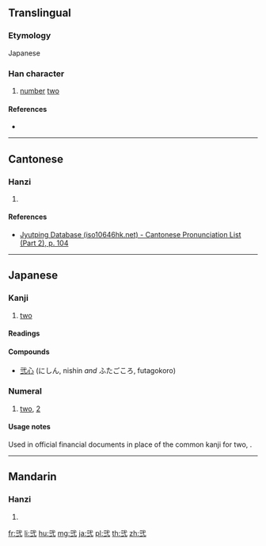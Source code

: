 ==Translingual==

===Etymology===
Japanese {{Han simp|貳|f=貝|t=&nbsp;}}
{{ja-forms|弐|[[贰]]|[[貳]]}}

===Han character===
{{Han char|rn=56|rad=弋|as=03|sn=6|four=|canj=MPMM|ids=⿻⿹弋二一}}

# [[number]] [[two]]

====References====
* {{Han ref|kx=0355.061|hdz=10558.061|uh=5F10|ud=24336}}

----

==Cantonese==

===Hanzi===
{{yue-hanzi|jyut=[[ji6]]|y=yi6}}

# {{defn|lang=yue|sort=弋03}}

====References====
* [http://www.iso10646hk.net/jp/document/download.jsp Jyutping Database (iso10646hk.net) - Cantonese Pronunciation List (Part 2), p. 104]

----

==Japanese==

===Kanji===
{{ja-kanji|grade=c|rs=弋03}}

# [[two]]

====Readings====
{{ja-readings
|goon=[[に]] (ni)
|kanon=[[じ]] (ji)
|kun=[[ふたつ]] ([[弐つ]], futatsu), [[そえ]] (soe)
}}

====Compounds====
* [[弐心]] (にしん, nishin ''and'' ふたごころ, futagokoro)

===Numeral===
{{head|ja|numeral|hiragana|に|romaji|ni}}

# [[two]], [[2]]

====Usage notes====
Used in official financial documents in place of the common kanji for two, {{ja-l|二}}.

----

==Mandarin==

===Hanzi===
{{cmn-hanzi|pin=[[èr]] ([[er4]])|wg=erh<sup>4</sup>}}

# {{defn|lang=cmn|sort=弋03}}

[[fr:弐]]
[[li:弐]]
[[hu:弐]]
[[mg:弐]]
[[ja:弐]]
[[pl:弐]]
[[th:弐]]
[[zh:弐]]